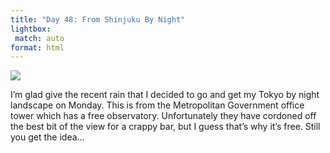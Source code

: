 ```yaml
---
title: "Day 48: From Shinjuku By Night"
lightbox:
 match: auto
format: html
---
```


![](../images/20120606160531_dsc02038.jpg){group="all-the-pictures"}

I'm glad give the recent rain that I decided to go and get my Tokyo by night landscape on Monday. This is from the Metropolitan Government office tower which has a free observatory. Unfortunately they have cordoned off the best bit of the view for a crappy bar, but I guess that's why it's free. Still you get the idea...
